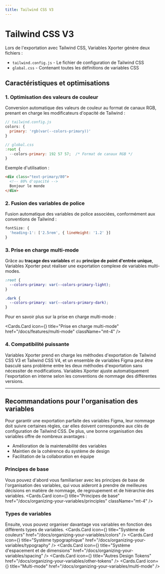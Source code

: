 ```yaml
---
title: Tailwind CSS V3
---
```



# Tailwind CSS V3

Lors de l'exportation avec Tailwind CSS, Variables Xporter génère deux fichiers :

- `tailwind.config.js` - Le fichier de configuration de Tailwind CSS
- `global.css` - Contenant toutes les définitions de variables CSS

## Caractéristiques et optimisations

### 1. Optimisation des valeurs de couleur

Conversion automatique des valeurs de couleur au format de canaux RGB, prenant en charge les modificateurs d'opacité de Tailwind :

```js
// tailwind.config.js
colors: {
  primary: 'rgb(var(--colors-primary))'
}

// global.css
:root {
  --colors-primary: 192 57 57;  /* Format de canaux RGB */
}
```

Exemple d'utilisation :

```html
<div class="text-primary/80">
  <!-- 80% d'opacité -->
  Bonjour le monde
</div>
```

### 2. Fusion des variables de police

Fusion automatique des variables de police associées, conformément aux conventions de Tailwind :

```js
fontSize: {
  'heading-1': ['2.5rem', { lineHeight: '1.2' }]
}
```

### 3. Prise en charge multi-mode

Grâce au **traçage des variables** et au **principe de point d'entrée unique**, Variables Xporter peut réaliser une exportation complexe de variables multi-modes.

```css
:root {
  --colors-primary: var(--colors-primary-light);
}

.dark {
  --colors-primary: var(--colors-primary-dark);
}
```

Pour en savoir plus sur la prise en charge multi-mode :

  <Cards.Card
    icon={<Columns3/>}
    title="Prise en charge multi-mode"
    href="/docs/features/multi-mode"
    className="mt-4"
  />

### 4. Compatibilité puissante

Variables Xporter prend en charge les méthodes d'exportation de Tailwind CSS V3 et Tailwind CSS V4, et un ensemble de variables Figma peut être basculé sans problème entre les deux méthodes d'exportation sans nécessiter de modifications. Variables Xporter ajuste automatiquement l'exportation en interne selon les conventions de nommage des différentes versions.

---

## Recommandations pour l'organisation des variables

Pour garantir une exportation parfaite des variables Figma, leur nommage doit suivre certaines règles, car elles doivent correspondre aux clés de configuration de Tailwind CSS. De plus, une bonne organisation des variables offre de nombreux avantages :

- Amélioration de la maintenabilité des variables
- Maintien de la cohérence du système de design
- Facilitation de la collaboration en équipe

### Principes de base

Vous pouvez d'abord vous familiariser avec les principes de base de l'organisation des variables, qui vous aideront à prendre de meilleures décisions en matière de nommage, de regroupement et de hiérarchie des variables.
  <Cards.Card
    icon={<BookOpenCheck />}
    title="Principes de base"
    href="/docs/organizing-your-variables/principles"
    className="mt-4"
  />

### Types de variables

Ensuite, vous pouvez organiser davantage vos variables en fonction des différents types de variables.
<Cards>
  <Cards.Card
    icon={<Palette />}
    title="Système de couleurs"
    href="/docs/organizing-your-variables/colors"
  />
  <Cards.Card
    icon={<Type />}
    title="Système typographique"
    href="/docs/organizing-your-variables/typography"
  />
  <Cards.Card
    icon={<Ruler />}
    title="Système d'espacement et de dimensions"
    href="/docs/organizing-your-variables/spacing"
  />
  <Cards.Card
    icon={<Box/>}
    title="Autres Design Tokens"
    href="/docs/organizing-your-variables/other-tokens"
  />
  <Cards.Card
    icon={<Columns3 />}
    title="Multi-mode"
    href="/docs/organizing-your-variables/multi-mode"
  />
</Cards>

